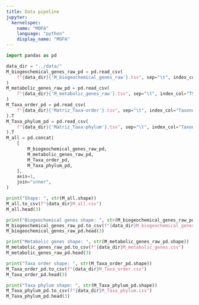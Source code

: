 ```yaml
---
title: Data pipeline
jupyter: 
  kernelspec:
    name: "MOFA"
    language: "python"
    display_name: "MOFA"
---
```



```python
import pandas as pd
```

```python
data_dir = "../data/"
M_biogeochemical_genes_raw_pd = pd.read_csv(
    f"{data_dir}{'M_biogeochemical_genes_raw'}.tsv", sep="\t", index_col="TSC"
)
M_metabolic_genes_raw_pd = pd.read_csv(
    f"{data_dir}{'M_metabolic_genes_raw'}.tsv", sep="\t", index_col="TSC"
)
M_Taxa_order_pd = pd.read_csv(
    f"{data_dir}{'Matriz_Taxa-order'}.tsv", sep="\t", index_col="Taxonomy"
).T
M_Taxa_phylum_pd = pd.read_csv(
    f"{data_dir}{'Matriz_Taxa-phylum'}.tsv", sep="\t", index_col="Taxonomy"
).T
M_all = pd.concat(
    [
        M_biogeochemical_genes_raw_pd,
        M_metabolic_genes_raw_pd,
        M_Taxa_order_pd,
        M_Taxa_phylum_pd,
    ],
    axis=1,
    join="inner",
)
```

```python
print("Shape: ", str(M_all.shape))
M_all.to_csv(f"{data_dir}M_all.csv")
M_all.head(3)
```

```python
print("Biogeochemical genes shape: ", str(M_biogeochemical_genes_raw_pd.shape))
M_biogeochemical_genes_raw_pd.to_csv(f"{data_dir}M_biogeochemical_genes.csv")
M_biogeochemical_genes_raw_pd.head(3)
```

```python
print("Metabolic genes shape: ", str(M_metabolic_genes_raw_pd.shape))
M_metabolic_genes_raw_pd.to_csv(f"{data_dir}M_metabolic_genes.csv")
M_metabolic_genes_raw_pd.head(3)
```

```python
print("Taxa order shape: ", str(M_Taxa_order_pd.shape))
M_Taxa_order_pd.to_csv(f"{data_dir}M_Taxa_order.csv")
M_Taxa_order_pd.head(3)
```

```python
print("Taxa phylum shape: ", str(M_Taxa_phylum_pd.shape))
M_Taxa_phylum_pd.to_csv(f"{data_dir}M_Taxa_phylum.csv")
M_Taxa_phylum_pd.head(3)
```

